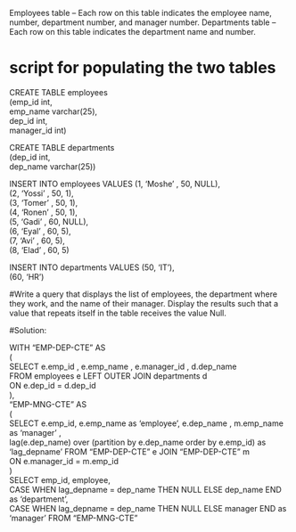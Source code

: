 Employees table – Each row on this table indicates the employee name, number, department number, and manager number.
Departments table – Each row on this table indicates the department name and number.

# script for populating the two tables

CREATE TABLE employees  
(emp_id int,   
emp_name varchar(25),   
dep_id int,   
manager_id int)   
  
CREATE TABLE departments   
(dep_id int,   
dep_name varchar(25))    
 
INSERT INTO employees VALUES (1, 'Moshe' , 50, NULL),  
                             (2, 'Yossi' , 50, 1),  
                             (3, 'Tomer' , 50, 1),  
                             (4, 'Ronen' , 50, 1),  
                             (5, 'Gadi'  , 60, NULL),  
                             (6, 'Eyal'  , 60, 5),  
                             (7, 'Avi'   , 60, 5),  
                             (8, 'Elad'  , 60, 5)     
  
INSERT INTO departments VALUES (50, 'IT'),   
                              (60, 'HR')  
                              
                              
#Write a query that displays the list of employees, the department where they work, 
and the name of their manager. Display the results such that a value that repeats itself in the table receives the value Null.                              


#Solution:

WITH "EMP-DEP-CTE" AS  
   (  
       SELECT e.emp_id , e.emp_name , e.manager_id , d.dep_name  
       FROM employees e LEFT OUTER JOIN departments d   
       ON   e.dep_id = d.dep_id  
   ),  
"EMP-MNG-CTE" AS  
   (  
   SELECT e.emp_id, e.emp_name as 'employee', e.dep_name , m.emp_name as 'manager' ,   
          lag(e.dep_name) over (partition by e.dep_name order by e.emp_id) as 'lag_depname' 
   FROM "EMP-DEP-CTE" e JOIN "EMP-DEP-CTE" m   
   ON   e.manager_id = m.emp_id  
   )  
SELECT emp_id, employee,   
       CASE WHEN  lag_depname = dep_name THEN NULL ELSE dep_name END as 'department',   
       CASE WHEN  lag_depname = dep_name THEN NULL ELSE manager END as 'manager' 
FROM "EMP-MNG-CTE" 

                              
                              
                              
                              
                              
                              
                              
